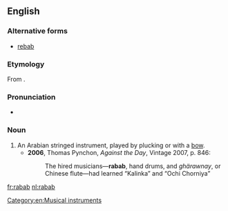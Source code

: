 ==English==

===Alternative forms===
* [[rebab]]

===Etymology===
From {{etyl|ar}} {{Arab|[[رباب]]}}.

===Pronunciation===
* {{IPA|/ɹɪˈbæb/}}

===Noun===
{{en-noun}}

# An Arabian stringed instrument, played by plucking or with a [[bow]].
#* '''2006''', Thomas Pynchon, ''Against the Day'', Vintage 2007, p. 846:
#*: The hired musicians—'''rabab''', hand drums, and ''ghärawnay'', or Chinese flute—had learned “Kalinka” and “Ochi Chorniya”

[[Category:en:Musical instruments]]

[[fr:rabab]]
[[nl:rabab]]